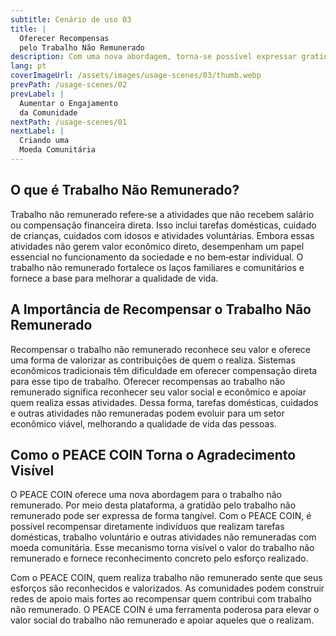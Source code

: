 ```yaml
---
subtitle: Cenário de uso 03
title: |
  Oferecer Recompensas
  pelo Trabalho Não Remunerado
description: Com uma nova abordagem, torna-se possível expressar gratidão pelo trabalho não remunerado de uma 'forma visível'.
lang: pt
coverImageUrl: /assets/images/usage-scenes/03/thumb.webp
prevPath: /usage-scenes/02
prevLabel: |
  Aumentar o Engajamento
  da Comunidade
nextPath: /usage-scenes/01
nextLabel: |
  Criando uma
  Moeda Comunitária
---
```


## O que é Trabalho Não Remunerado?

Trabalho não remunerado refere‑se a atividades que não recebem salário ou compensação financeira direta.
Isso inclui tarefas domésticas, cuidado de crianças, cuidados com idosos e atividades voluntárias.
Embora essas atividades não gerem valor econômico direto, desempenham um papel essencial no funcionamento da sociedade e no bem‑estar individual.
O trabalho não remunerado fortalece os laços familiares e comunitários e fornece a base para melhorar a qualidade de vida.

## A Importância de Recompensar o Trabalho Não Remunerado

Recompensar o trabalho não remunerado reconhece seu valor e oferece uma forma de valorizar as contribuições de quem o realiza.
Sistemas econômicos tradicionais têm dificuldade em oferecer compensação direta para esse tipo de trabalho.
Oferecer recompensas ao trabalho não remunerado significa reconhecer seu valor social e econômico e apoiar quem realiza essas atividades.
Dessa forma, tarefas domésticas, cuidados e outras atividades não remuneradas podem evoluir para um setor econômico viável, melhorando a qualidade de vida das pessoas.

## Como o PEACE COIN Torna o Agradecimento Visível

O PEACE COIN oferece uma nova abordagem para o trabalho não remunerado.
Por meio desta plataforma, a gratidão pelo trabalho não remunerado pode ser expressa de forma tangível.
Com o PEACE COIN, é possível recompensar diretamente indivíduos que realizam tarefas domésticas, trabalho voluntário e outras atividades não remuneradas com moeda comunitária.
Esse mecanismo torna visível o valor do trabalho não remunerado e fornece reconhecimento concreto pelo esforço realizado.

Com o PEACE COIN, quem realiza trabalho não remunerado sente que seus esforços são reconhecidos e valorizados.
As comunidades podem construir redes de apoio mais fortes ao recompensar quem contribui com trabalho não remunerado.
O PEACE COIN é uma ferramenta poderosa para elevar o valor social do trabalho não remunerado e apoiar aqueles que o realizam.
